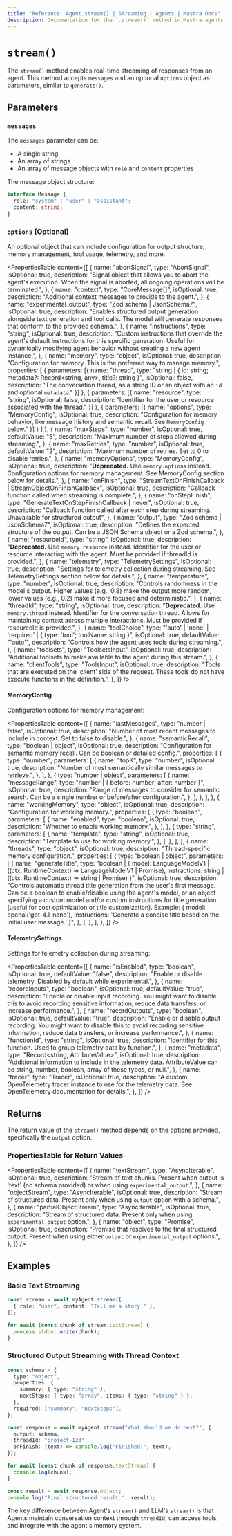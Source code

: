 ```yaml
---
title: "Reference: Agent.stream() | Streaming | Agents | Mastra Docs"
description: Documentation for the `.stream()` method in Mastra agents, which enables real-time streaming of responses.
---
```


# `stream()`

The `stream()` method enables real-time streaming of responses from an agent. This method accepts `messages` and an optional `options` object as parameters, similar to `generate()`.

## Parameters

### `messages`

The `messages` parameter can be:

- A single string
- An array of strings
- An array of message objects with `role` and `content` properties

The message object structure:

```typescript
interface Message {
  role: "system" | "user" | "assistant";
  content: string;
}
```

### `options` (Optional)

An optional object that can include configuration for output structure, memory management, tool usage, telemetry, and more.

<PropertiesTable
  content={[
    {
      name: "abortSignal",
      type: "AbortSignal",
      isOptional: true,
      description:
        "Signal object that allows you to abort the agent's execution. When the signal is aborted, all ongoing operations will be terminated.",
    },
    {
      name: "context",
      type: "CoreMessage[]",
      isOptional: true,
      description: "Additional context messages to provide to the agent.",
    },
    {
      name: "experimental_output",
      type: "Zod schema | JsonSchema7",
      isOptional: true,
      description:
        "Enables structured output generation alongside text generation and tool calls. The model will generate responses that conform to the provided schema.",
    },
    {
      name: "instructions",
      type: "string",
      isOptional: true,
      description:
        "Custom instructions that override the agent's default instructions for this specific generation. Useful for dynamically modifying agent behavior without creating a new agent instance.",
    },
    {
      name: "memory",
      type: "object",
      isOptional: true,
      description: "Configuration for memory. This is the preferred way to manage memory.",
      properties: [
        {
          parameters: [{
              name: "thread",
              type: "string | { id: string; metadata?: Record<string, any>, title?: string }",
              isOptional: false,
              description: "The conversation thread, as a string ID or an object with an `id` and optional `metadata`."
          }]
        },
        {
          parameters: [{
              name: "resource",
              type: "string",
              isOptional: false,
              description: "Identifier for the user or resource associated with the thread."
          }]
        },
        {
          parameters: [{
              name: "options",
              type: "MemoryConfig",
              isOptional: true,
              description: "Configuration for memory behavior, like message history and semantic recall. See `MemoryConfig` below."
          }]
        }
      ]
    },
    {
      name: "maxSteps",
      type: "number",
      isOptional: true,
      defaultValue: "5",
      description: "Maximum number of steps allowed during streaming.",
    },
    {
      name: "maxRetries",
      type: "number",
      isOptional: true,
      defaultValue: "2",
      description: "Maximum number of retries. Set to 0 to disable retries.",
    },
    {
      name: "memoryOptions",
      type: "MemoryConfig",
      isOptional: true,
      description:
        "**Deprecated.** Use `memory.options` instead. Configuration options for memory management. See MemoryConfig section below for details.",
    },
    {
      name: "onFinish",
      type: "StreamTextOnFinishCallback | StreamObjectOnFinishCallback",
      isOptional: true,
      description: "Callback function called when streaming is complete.",
    },
    {
      name: "onStepFinish",
      type: "GenerateTextOnStepFinishCallback<any> | never",
      isOptional: true,
      description:
        "Callback function called after each step during streaming. Unavailable for structured output",
    },
    {
      name: "output",
      type: "Zod schema | JsonSchema7",
      isOptional: true,
      description:
        "Defines the expected structure of the output. Can be a JSON Schema object or a Zod schema.",
    },
    {
      name: "resourceId",
      type: "string",
      isOptional: true,
      description:
        "**Deprecated.** Use `memory.resource` instead. Identifier for the user or resource interacting with the agent. Must be provided if threadId is provided.",
    },
    {
      name: "telemetry",
      type: "TelemetrySettings",
      isOptional: true,
      description:
        "Settings for telemetry collection during streaming. See TelemetrySettings section below for details.",
    },
    {
      name: "temperature",
      type: "number",
      isOptional: true,
      description:
        "Controls randomness in the model's output. Higher values (e.g., 0.8) make the output more random, lower values (e.g., 0.2) make it more focused and deterministic.",
    },
    {
      name: "threadId",
      type: "string",
      isOptional: true,
      description:
        "**Deprecated.** Use `memory.thread` instead. Identifier for the conversation thread. Allows for maintaining context across multiple interactions. Must be provided if resourceId is provided.",
    },
    {
      name: "toolChoice",
      type: "'auto' | 'none' | 'required' | { type: 'tool'; toolName: string }",
      isOptional: true,
      defaultValue: "'auto'",
      description: "Controls how the agent uses tools during streaming.",
    },
    {
      name: "toolsets",
      type: "ToolsetsInput",
      isOptional: true,
      description:
        "Additional toolsets to make available to the agent during this stream.",
    },
    {
      name: "clientTools",
      type: "ToolsInput",
      isOptional: true,
      description:
        "Tools that are executed on the 'client' side of the request. These tools do not have execute functions in the definition.",
    },
  ]}
/>

#### MemoryConfig

Configuration options for memory management:

<PropertiesTable
  content={[
    {
      name: "lastMessages",
      type: "number | false",
      isOptional: true,
      description:
        "Number of most recent messages to include in context. Set to false to disable.",
    },
    {
      name: "semanticRecall",
      type: "boolean | object",
      isOptional: true,
      description:
        "Configuration for semantic memory recall. Can be boolean or detailed config.",
      properties: [
        {
          type: "number",
          parameters: [
            {
              name: "topK",
              type: "number",
              isOptional: true,
              description:
                "Number of most semantically similar messages to retrieve.",
            },
          ],
        },
        {
          type: "number | object",
          parameters: [
            {
              name: "messageRange",
              type: "number | { before: number; after: number }",
              isOptional: true,
              description:
                "Range of messages to consider for semantic search. Can be a single number or before/after configuration.",
            },
          ],
        },
      ],
    },
    {
      name: "workingMemory",
      type: "object",
      isOptional: true,
      description: "Configuration for working memory.",
      properties: [
        {
          type: "boolean",
          parameters: [
            {
              name: "enabled",
              type: "boolean",
              isOptional: true,
              description: "Whether to enable working memory.",
            },
          ],
        },
        {
          type: "string",
          parameters: [
            {
              name: "template",
              type: "string",
              isOptional: true,
              description: "Template to use for working memory.",
            },
          ],
        },
      ],
    },
    {
      name: "threads",
      type: "object",
      isOptional: true,
      description: "Thread-specific memory configuration.",
      properties: [
        {
          type: "boolean | object",
          parameters: [
            {
              name: "generateTitle",
              type: "boolean | { model: LanguageModelV1 | ((ctx: RuntimeContext) => LanguageModelV1 | Promise<LanguageModelV1>), instractions: string | ((ctx: RuntimeContext) => string | Promise<string>) }",
              isOptional: true,
              description:
                "Controls automatic thread title generation from the user's first message. Can be a boolean to enable/disable using the agent's model, or an object specifying a custom model and/or custom instructions for title generation (useful for cost optimization or title customization).
Example: { model: openai('gpt-4.1-nano'), instructions: 'Generate a concise title based on the initial user message.' }",
            },
          ],
        },
      ],
    },
  ]}
/>

#### TelemetrySettings

Settings for telemetry collection during streaming:

<PropertiesTable
  content={[
    {
      name: "isEnabled",
      type: "boolean",
      isOptional: true,
      defaultValue: "false",
      description:
        "Enable or disable telemetry. Disabled by default while experimental.",
    },
    {
      name: "recordInputs",
      type: "boolean",
      isOptional: true,
      defaultValue: "true",
      description:
        "Enable or disable input recording. You might want to disable this to avoid recording sensitive information, reduce data transfers, or increase performance.",
    },
    {
      name: "recordOutputs",
      type: "boolean",
      isOptional: true,
      defaultValue: "true",
      description:
        "Enable or disable output recording. You might want to disable this to avoid recording sensitive information, reduce data transfers, or increase performance.",
    },
    {
      name: "functionId",
      type: "string",
      isOptional: true,
      description:
        "Identifier for this function. Used to group telemetry data by function.",
    },
    {
      name: "metadata",
      type: "Record<string, AttributeValue>",
      isOptional: true,
      description:
        "Additional information to include in the telemetry data. AttributeValue can be string, number, boolean, array of these types, or null.",
    },
    {
      name: "tracer",
      type: "Tracer",
      isOptional: true,
      description:
        "A custom OpenTelemetry tracer instance to use for the telemetry data. See OpenTelemetry documentation for details.",
    },
  ]}
/>

## Returns

The return value of the `stream()` method depends on the options provided, specifically the `output` option.

### PropertiesTable for Return Values

<PropertiesTable
  content={[
    {
      name: "textStream",
      type: "AsyncIterable<string>",
      isOptional: true,
      description:
        "Stream of text chunks. Present when output is 'text' (no schema provided) or when using `experimental_output`.",
    },
    {
      name: "objectStream",
      type: "AsyncIterable<object>",
      isOptional: true,
      description:
        "Stream of structured data. Present only when using `output` option with a schema.",
    },
    {
      name: "partialObjectStream",
      type: "AsyncIterable<object>",
      isOptional: true,
      description:
        "Stream of structured data. Present only when using `experimental_output` option.",
    },
    {
      name: "object",
      type: "Promise<object>",
      isOptional: true,
      description:
        "Promise that resolves to the final structured output. Present when using either `output` or `experimental_output` options.",
    },
  ]}
/>

## Examples

### Basic Text Streaming

```typescript
const stream = await myAgent.stream([
  { role: "user", content: "Tell me a story." },
]);

for await (const chunk of stream.textStream) {
  process.stdout.write(chunk);
}
```

### Structured Output Streaming with Thread Context

```typescript
const schema = {
  type: "object",
  properties: {
    summary: { type: "string" },
    nextSteps: { type: "array", items: { type: "string" } },
  },
  required: ["summary", "nextSteps"],
};

const response = await myAgent.stream("What should we do next?", {
  output: schema,
  threadId: "project-123",
  onFinish: (text) => console.log("Finished:", text),
});

for await (const chunk of response.textStream) {
  console.log(chunk);
}

const result = await response.object;
console.log("Final structured result:", result);
```

The key difference between Agent's `stream()` and LLM's `stream()` is that Agents maintain conversation context through `threadId`, can access tools, and integrate with the agent's memory system.
